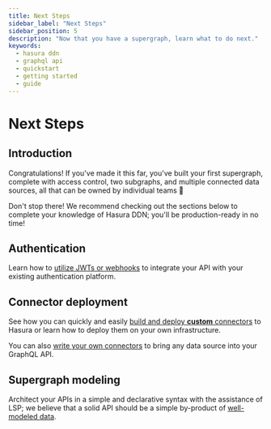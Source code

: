 ```yaml
---
title: Next Steps
sidebar_label: "Next Steps"
sidebar_position: 5
description: "Now that you have a supergraph, learn what to do next."
keywords:
  - hasura ddn
  - graphql api
  - quickstart
  - getting started
  - guide
---
```


# Next Steps

## Introduction

Congratulations! If you've made it this far, you've built your first supergraph, complete with access control, two
subgraphs, and multiple connected data sources, all that can be owned by individual teams 🎉

Don't stop there! We recommend checking out the sections below to complete your knowledge of Hasura DDN; you'll be
production-ready in no time!

## Authentication

Learn how to [utilize JWTs or webhooks](/auth/overview.mdx) to integrate your API with your existing authentication
platform.

## Connector deployment

See how you can quickly and easily [build and deploy **custom** connectors](/connectors/deployment.mdx) to Hasura or
learn how to deploy them on your own infrastructure.

You can also [write your own connectors](/connectors/build-your-own-connector.mdx) to bring any data source into your
GraphQL API.

## Supergraph modeling

Architect your APIs in a simple and declarative syntax with the assistance of LSP; we believe that a solid API should be
a simple by-product of [well-modeled data](/supergraph-modeling/overview.mdx).

